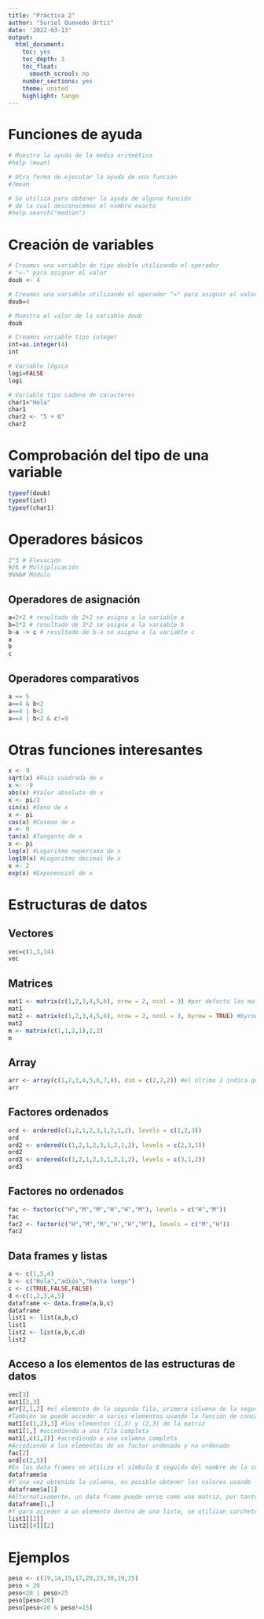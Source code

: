 ```yaml
---
title: "Práctica 2"
author: "Suriel Quevedo Ortiz"
date: '2022-03-13'
output:
  html_document:
    toc: yes
    toc_depth: 3
    toc_float:
      smooth_scrool: no
    number_sections: yes
    theme: united
    highlight: tango
---
```


# Funciones de ayuda

```r
# Muestra la ayuda de la media aritmética
#help (mean)

# Otra forma de ejecutar la ayuda de una función
#?mean

# Se utiliza para obtener la ayuda de alguna función
# de la cual desconocemos el nombre exacto
#help.search("median")
```

# Creación de variables

```r
# Creamos una variable de tipo double utilizando el operador
# "<-" para asignar el valor
doub <- 4

# Creamos una variable utilizando el operador "=" para asignar el valor
doub=4

# Muestra el valor de la variable doub
doub

# Creamos variable tipo integer
int=as.integer(4)
int

# Variable lógica
logi=FALSE
logi

# Variable tipo cadena de caracteres
char1="Hola"
char1
char2 <- "5 + 6"
char2
```

# Comprobación del tipo de una variable

```r
typeof(doub)
typeof(int)
typeof(char1)
```

# Operadores básicos

```r
2^3 # Elevación
9/6 # Multiplicación
9%%6# Módulo
```

## Operadores de asignación

```r
a=2+2 # resultado de 2+2 se asigna a la variable a
b=3*2 # resultado de 3*2 se asigna a la variable b
b-a -> c # resultado de b-a se asigna a la variable c
a
b
c
```

## Operadores comparativos

```r
a == 5
a==4 & b<2
a==4 | b<2
a==4 | b<2 & c!=9
```

# Otras funciones interesantes

```r
x <- 9
sqrt(x) #Raíz cuadrada de x
x <- -9
abs(x) #Valor absoluto de x
x <- pi/2
sin(x) #Seno de x
x <- pi
cos(x) #Coseno de x
x <- 0
tan(x) #Tangente de x
x <- pi
log(x) #Logaritmo neperiano de x
log10(x) #Logaritmo decimal de x
x <- 2
exp(x) #Exponencial de x
```

# Estructuras de datos

## Vectores

```r
vec=c(1,3,14)
vec
```

## Matrices

```r
mat1 <- matrix(c(1,2,3,4,5,6), nrow = 2, ncol = 3) #por defecto las matrices se completan por columna
mat1
mat2 <- matrix(c(1,2,3,4,5,6), nrow = 2, ncol = 3, byrow = TRUE) #byrow=TRUE indica que complete la matriz por filas
mat2
m <- matrix(c(1,1,2,1),2,2)
m
```

## Array
```r
arr <- array(c(1,2,3,4,5,6,7,8), dim = c(2,2,2)) #el último 2 indica que son dos matrices
arr
```

## Factores ordenados

```r
ord <- ordered(c(1,2,1,2,3,1,2,1,2), levels = c(1,2,3))
ord
ord2 <- ordered(c(1,2,1,2,3,1,2,1,2), levels = c(2,3,1))
ord2
ord3 <- ordered(c(1,2,1,2,3,1,2,1,2), levels = c(3,1,2))
ord3
```

## Factores no ordenados

```r
fac <- factor(c("H","M","M","H","H","M"), levels = c("H","M"))
fac
fac2 <- factor(c("H","M","M","H","H","M"), levels = c("M","H"))
fac2
```

## Data frames y listas

```r
a <- c(1,5,4)
b <- c("Hola","adiós","hasta luego")
c <- c(TRUE,FALSE,FALSE)
d <-c(1,2,3,4,5)
dataframe <- data.frame(a,b,c)
dataframe
list1 <- list(a,b,c)
list1
list2 <- list(a,b,c,d)
list2
```

## Acceso a los elementos de las estructuras de datos

```r
vec[3]
mat1[2,3]
arr[2,1,2] #el elemento de la segunda fila, primera columna de la segunda matriz
#También se puede acceder a varios elementos usando la función de concatenación c
mat1[c(1,2),3] #los elementos (1,3) y (2,3) de la matriz
mat1[1,] #accediendo a una fila completa
mat1[,c(1,2)] #accediendo a una columna completa
#Accediendo a los elementos de un factor ordenado y no ordenado
fac[2]
ord[c(2,5)]
#En los data frames se utiliza el símbolo $ seguido del nombre de la columna dentro del dataframe
dataframe$a
#Y una vez obtenida la columna, es posible obtener los valores usando los corchetes
dataframe$a[1]
#Alternativamente, un data frame puede verse como una matriz, por tanto, pueden usarse corchetes para acceder a sus elementos
dataframe[1,]
#Y para acceder a un elemento dentro de una lista, se utilizan corchetes dobles
list1[[2]]
list2[[4]][2]
```

# Ejemplos

```r
peso <- c(19,14,15,17,20,23,30,19,25)
peso < 20
peso<20 | peso>25
peso[peso<20]
peso[peso<20 & peso!=15]
```